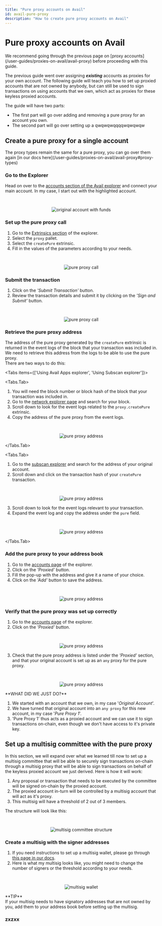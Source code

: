 ```yaml
---
title: "Pure proxy accounts on Avail"
id: avail-pure-proxy
description: "How to create pure proxy accounts on Avail"
---
```



# Pure proxy accounts on Avail

<Callout>
We recommend going through the previous page on [proxy accounts](/user-guides/proxies-on-avail/avail-proxy) before proceeding with this guide.
</Callout>

The previous guide went over assigning ***existing*** accounts as proxies for your own account.
The following guide will teach you how to set up proxied accounts that are not owned by anybody, but can still be used
to sign transactions on using accounts that we own, which act as proxies for these keyless proxied accounts.

The guide will have two parts:

- The first part will go over adding and removing a pure proxy for an account you own.
- The second part will go over setting up a qwqwqwqqqqwqwqwqw

## Create a pure proxy for a single account

<Callout type="info">
The proxy types remain the same for a pure proxy, you can go over them again [in our docs here](/user-guides/proxies-on-avail/avail-proxy#proxy-types)
</Callout>

<Steps>

### Go to the Explorer

Head on over to the [accounts section of the Avail explorer](https://explorer.availproject.org/#/accounts) and connect your main account.
In my case, I start out with the highlighted account.

<br/>
<p align="center">
<img src="/img/pure-proxy/pure-proxy-1.png" alt="original account with funds"/>
</p>

### Set up the pure proxy call

1. Go to the [Extrinsics section](https://explorer.avail.so/#/extrinsics) of the explorer.
2. Select the `proxy` pallet.
3. Select the `createPure` extrinsic.
4. Fill in the values of the parameters according to your needs.

<br/>
<p align="center">
<img src="/img/pure-proxy/pure-proxy-2.png" alt="pure proxy call"/>
</p>

### Submit the transaction

1. Click on the *'Submit Transaction'* button.
2. Review the transaction details and submit it by clicking on the *'Sign and Submit'* button.

<br/>
<p align="center">
<img src="/img/pure-proxy/pure-proxy-3.png" alt="pure proxy call"/>
</p>

### Retrieve the pure proxy address

The address of the pure proxy generated by the `createPure` extrinsic is returned in the event logs of the block
that your transaction was included in.
We need to retrieve this address from the logs to be able to use the pure proxy. \
There are two ways to do this:

<Tabs items={['Using Avail Apps explorer', 'Using Subscan explorer']}>

<Tabs.Tab>
1. You will need the block number or block hash of the block that your transaction was included in.
2. Go to the [network explorer page](https://explorer.avail.so/#/network) and search for your block.
3. Scroll down to look for the event logs related to the `proxy.createPure` extrinsic.
4. Copy the address of the pure proxy from the event logs.

<br/>
<p align="center">
<img src="/img/pure-proxy/pure-proxy-4.png" alt="pure proxy address"/>
</p>

</Tabs.Tab>

<Tabs.Tab>
1. Go to the [subscan explorer](https://avail-turing.subscan.io/) and search for the address of your original account.
2. Scroll down and click on the transaction hash of your `createPure` transaction.

<br/>
<p align="center">
<img src="/img/pure-proxy/pure-proxy-5.png" alt="pure proxy address"/>
</p>

3. Scroll down to look for the event logs relevant to your transaction.
4. Expand the event log and copy the address under the `pure` field.

<br/>
<p align="center">
<img src="/img/pure-proxy/pure-proxy-6.png" alt="pure proxy address"/>
</p>

</Tabs.Tab>

</Tabs>

### Add the pure proxy to your address book

1. Go to the [accounts page](https://explorer.availproject.org/#/accounts) of the explorer.
2. Click on the *'Proxied'* button.
3. Fill the pop-up with the address and give it a name of your choice.
4. Click on the *'Add'* button to save the address.

<br/>
<p align="center">
<img src="/img/pure-proxy/pure-proxy-7.png" alt="pure proxy address"/>
</p>

### Verify that the pure proxy was set up correctly

1. Go to the [accounts page](https://explorer.availproject.org/#/accounts) of the explorer.
2. Click on the *'Proxied'* button.

<br/>
<p align="center">
<img src="/img/pure-proxy/pure-proxy-8.png" alt="pure proxy address"/>
</p>

3. Check that the pure proxy address is listed under the *'Proxied'* section, and that your original account
is set up as an `any` proxy for the pure proxy.

<br/>
<p align="center">
<img src="/img/pure-proxy/pure-proxy-9.png" alt="pure proxy address"/>
</p>

</Steps>

<Callout type="info">
**WHAT DID WE JUST DO?**<br/>

1. We started with an account that we own, in my case '*Original Account*'.
2. We have turned that original account into an `any proxy` for this new account, in my case '*Pure Proxy 1*'.
3. 'Pure Proxy 1' thus acts as a proxied account and we can use it to sign transactions on-chain,
even though we don't have access to it's private key.
</Callout>

## Set up a multisig committee with the pure proxy

In this section, we will expand over what we learned till now to set up a multisig committee
that will be able to securely sign transactions on-chain through a multisig proxy that will be able to sign transactions
on behalf of the keyless proxied account we just derived.
Here is how it will work:

1. Any proposal or transaction that needs to be executed by the committee will be signed on-chain by the proxied account.
2. The proxied account in-turn will be controlled by a multisig account that will act as it's proxy.
3. This multisig will have a threshold of 2 out of 3 members.

The structure will look like this:

<br/>
<p align="center">
<img src="/img/pure-proxy/pure-proxy-10.png" alt="multisig committee structure"/>
</p>

<Steps>

### Create a multisig with the signer addresses

1. If you need instructions to set up a multisig wallet, please go through [this page in our docs](/user-guides/avail-multisig).
2. Here is what my multisig looks like, you might need to change the number of signers or the threshold according to your needs.

<br/>
<p align="center">
<img src="/img/pure-proxy/pure-proxy-11.png" alt="multisig wallet"/>
</p>

<Callout type="info">
**TIP**<br/>
If your multisig needs to have signatory addresses that are not owned by you, add them to your address book
before setting up the multisig.
</Callout>

### zxzxx

</Steps>